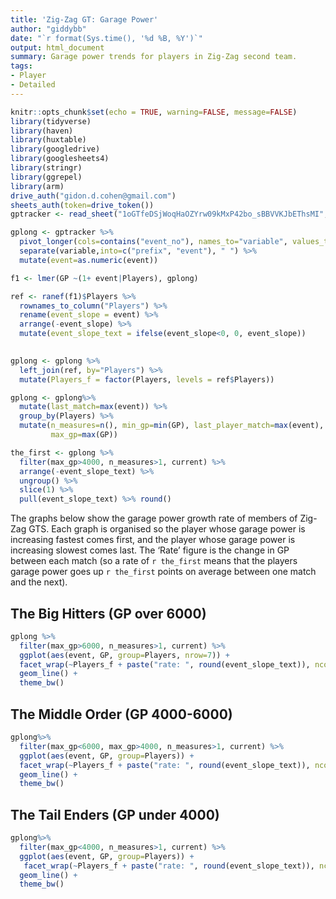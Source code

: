 ```yaml
---
title: 'Zig-Zag GT: Garage Power'
author: "giddybb"
date: "`r format(Sys.time(), '%d %B, %Y')`"
output: html_document
summary: Garage power trends for players in Zig-Zag second team.
tags:
- Player
- Detailed
---
```


```r
knitr::opts_chunk$set(echo = TRUE, warning=FALSE, message=FALSE)
library(tidyverse)
library(haven)
library(huxtable)
library(googledrive)
library(googlesheets4)
library(stringr)
library(ggrepel)
library(arm)
drive_auth("gidon.d.cohen@gmail.com")
sheets_auth(token=drive_token())
gptracker <- read_sheet("1oGTfeDSjWoqHaOZYrw09kMxP42bo_sBBVVKJbEThsMI", sheet=5)

```

```r
gplong <- gptracker %>% 
  pivot_longer(cols=contains("event_no"), names_to="variable", values_to="GP", values_drop_na = TRUE ) %>%
  separate(variable,into=c("prefix", "event"), " ") %>%
  mutate(event=as.numeric(event))

```
```r
f1 <- lmer(GP ~(1+ event|Players), gplong)

ref <- ranef(f1)$Players %>%
  rownames_to_column("Players") %>%
  rename(event_slope = event) %>%
  arrange(-event_slope) %>%
  mutate(event_slope_text = ifelse(event_slope<0, 0, event_slope))
  

gplong <- gplong %>%
  left_join(ref, by="Players") %>%
  mutate(Players_f = factor(Players, levels = ref$Players))

gplong <- gplong%>%
  mutate(last_match=max(event)) %>%
  group_by(Players) %>%
  mutate(n_measures=n(), min_gp=min(GP), last_player_match=max(event), current=last_player_match==last_match,
         max_gp=max(GP)) 

the_first <- gplong %>%
  filter(max_gp>4000, n_measures>1, current) %>%
  arrange(-event_slope_text) %>%
  ungroup() %>%
  slice(1) %>%
  pull(event_slope_text) %>% round()

```

The graphs below show the garage power growth rate of members of Zig-Zag GTS. Each graph is organised so the player whose garage power is increasing fastest comes first, and the player whose garage power is increasing slowest comes last. The 'Rate' figure is the change in GP between each match (so a rate of `r the_first` means that the players garage power goes up `r the_first` points on average between one match and the next). 

## The Big Hitters (GP over 6000)

```r


gplong %>%
  filter(max_gp>6000, n_measures>1, current) %>%
  ggplot(aes(event, GP, group=Players, nrow=7)) +
  facet_wrap(~Players_f + paste("rate: ", round(event_slope_text)), ncol=7)+
  geom_line() +
  theme_bw()
```

## The Middle Order (GP 4000-6000)

```r
gplong%>%
  filter(max_gp<6000, max_gp>4000, n_measures>1, current) %>%
  ggplot(aes(event, GP, group=Players)) +
  facet_wrap(~Players_f + paste("rate: ", round(event_slope_text)), ncol=7)+
  geom_line() +
  theme_bw()
```


## The Tail Enders (GP under 4000)

```r
gplong%>%
  filter(max_gp<4000, n_measures>1, current) %>%
  ggplot(aes(event, GP, group=Players)) +
   facet_wrap(~Players_f + paste("rate: ", round(event_slope_text)), ncol=7)+
  geom_line() +
  theme_bw()
```

